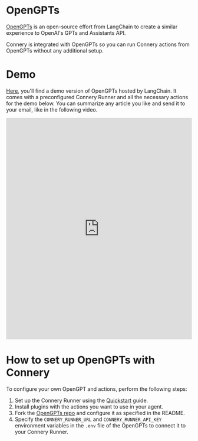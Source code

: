 # OpenGPTs

[OpenGPTs](https://github.com/langchain-ai/opengpts) is an open-source effort from LangChain to create a similar experience to OpenAI's GPTs and Assistants API.

Connery is integrated with OpenGPTs so you can run Connery actions from OpenGPTs without any additional setup.

# Demo

[Here](https://opengpts-example-vz4y4ooboq-uc.a.run.app/), you'll find a demo version of OpenGPTs hosted by LangChain.
It comes with a preconfigured Connery Runner and all the necessary actions for the demo below.
You can summarize any article you like and send it to your email, like in the following video.

<iframe
  width="100%"
  height="600"
  src="https://www.youtube.com/embed/ok4z-Ox-1_o?si=f3VBBwYNyiwadySW"
  title="YouTube video player"
  frameborder="0"
  allow="accelerometer; autoplay; clipboard-write; encrypted-media; gyroscope; picture-in-picture; web-share"
  allowfullscreen
></iframe>

# How to set up OpenGPTs with Connery

To configure your own OpenGPT and actions, perform the following steps:

1. Set up the Connery Runner using the [Quickstart](/docs/runner/quick-start/) guide.
2. Install plugins with the actions you want to use in your agent.
3. Fork the [OpenGPTs repo](https://github.com/langchain-ai/opengpts) and configure it as specified in the README.
4. Specify the `CONNERY_RUNNER_URL` and `CONNERY_RUNNER_API_KEY` environment variables in the `.env` file of the OpenGPTs to connect it to your Connery Runner.
